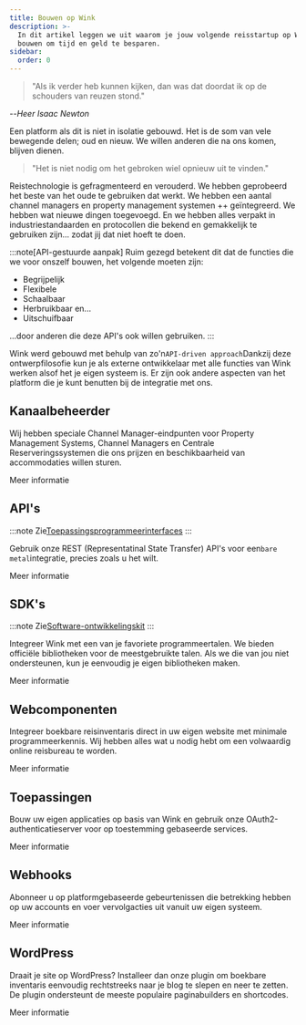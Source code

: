 ```yaml
---
title: Bouwen op Wink
description: >-
  In dit artikel leggen we uit waarom je jouw volgende reisstartup op Wink moet
  bouwen om tijd en geld te besparen.
sidebar:
  order: 0
---
```


> "Als ik verder heb kunnen kijken, dan was dat doordat ik op de schouders van reuzen stond."

\--*Heer Isaac Newton*

Een platform als dit is niet in isolatie gebouwd. Het is de som van vele bewegende delen; oud en nieuw. We willen anderen die na ons komen, blijven dienen.

> "Het is niet nodig om het gebroken wiel opnieuw uit te vinden."

Reistechnologie is gefragmenteerd en verouderd. We hebben geprobeerd het beste van het oude te gebruiken dat werkt. We hebben een aantal channel managers en property management systemen ++ geïntegreerd. We hebben wat nieuwe dingen toegevoegd. En we hebben alles verpakt in industriestandaarden en protocollen die bekend en gemakkelijk te gebruiken zijn... zodat jij dat niet hoeft te doen.

:::note\[API-gestuurde aanpak]
Ruim gezegd betekent dit dat de functies die we voor onszelf bouwen, het volgende moeten zijn:

* Begrijpelijk
* Flexibele
* Schaalbaar
* Herbruikbaar en...
* Uitschuifbaar

...door anderen die deze API's ook willen gebruiken.
:::

Wink werd gebouwd met behulp van zo'n`API-driven approach`Dankzij deze ontwerpfilosofie kun je als externe ontwikkelaar met alle functies van Wink werken alsof het je eigen systeem is. Er zijn ook andere aspecten van het platform die je kunt benutten bij de integratie met ons.

## Kanaalbeheerder

Wij hebben speciale Channel Manager-eindpunten voor Property Management Systems, Channel Managers en Centrale Reserveringssystemen die ons prijzen en beschikbaarheid van accommodaties willen sturen.

<LinkButton href="/developers/apis/#channel-manager-api">
  Meer informatie
</LinkButton>


## API's

:::note
Zie[Toepassingsprogrammeerinterfaces](https://learning.postman.com/docs/getting-started/introduction/)
:::

Gebruik onze REST (Representatinal State Transfer) API's voor een`bare metal`integratie, precies zoals u het wilt.

<LinkButton href="/developers/apis">
  Meer informatie
</LinkButton>


## SDK's

:::note
Zie[Software-ontwikkelingskit](https://en.wikipedia.org/wiki/Software_development_kit)
:::

Integreer Wink met een van je favoriete programmeertalen. We bieden officiële bibliotheken voor de meestgebruikte talen. Als we die van jou niet ondersteunen, kun je eenvoudig je eigen bibliotheken maken.

<LinkButton href="/developers/sdks">
  Meer informatie
</LinkButton>


## Webcomponenten

Integreer boekbare reisinventaris direct in uw eigen website met minimale programmeerkennis. Wij hebben alles wat u nodig hebt om een volwaardig online reisbureau te worden.

<LinkButton href="/developers/web-components">
  Meer informatie
</LinkButton>


## Toepassingen

Bouw uw eigen applicaties op basis van Wink en gebruik onze OAuth2-authenticatieserver voor op toestemming gebaseerde services.

<LinkButton href="/developers/applications">
  Meer informatie
</LinkButton>


## Webhooks

Abonneer u op platformgebaseerde gebeurtenissen die betrekking hebben op uw accounts en voer vervolgacties uit vanuit uw eigen systeem.

<LinkButton href="/developers/webhooks">
  Meer informatie
</LinkButton>


## WordPress

Draait je site op WordPress? Installeer dan onze plugin om boekbare inventaris eenvoudig rechtstreeks naar je blog te slepen en neer te zetten. De plugin ondersteunt de meeste populaire paginabuilders en shortcodes.

<LinkButton href="/developers/webhooks">
  Meer informatie
</LinkButton>

